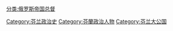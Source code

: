 [[分类:俄罗斯帝国总督|分类:俄罗斯帝国总督]]
[[Category:芬兰政治史|Category:芬兰政治史]]
[[Category:芬蘭政治人物|Category:芬蘭政治人物]]
[[Category:芬兰大公国|Category:芬兰大公国]]